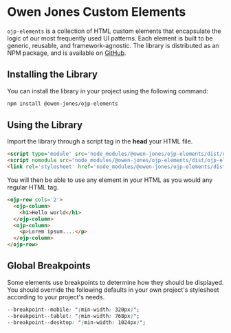 
<Meta title="Introduction" />

# Owen Jones Custom Elements

`ojp-elements` is a collection of HTML custom elements that encapsulate the logic of our most frequently used UI patterns. Each element is built to be generic, reusable, and framework-agnostic.
The library is distributed as an NPM package, and is available on [GitHub](https://github.com/owen-jones/ojp-elements).

## Installing the Library

You can install the library in your project using the following command:

```bash
npm install @owen-jones/ojp-elements
```

## Using the Library

Import the library through a script tag in the **head** your HTML file.

```html
<script type='module' src='node_modules/@owen-jones/ojp-elements/dist/ojp-elements/ojp-elements.esm.js'></script>
<script nomodule src="node_modules/@owen-jones/ojp-elements/dist/ojp-elements/ojp-elements.js"></script>
<link rel='stylesheet' href='node_modules/@owen-jones/ojp-elements/dist/ojp-elements/ojp-elements.css'/>
```

You will then be able to use any element in your HTML as you would any regular HTML tag.

```html
<ojp-row cols='2'>
  <ojp-column>
    <h1>Hello world</h1>
  </ojp-column>
  <ojp-column>
    <p>Lorem ipsum....</p>
  </ojp-column>
</ojp-row>
```

## Global Breakpoints

Some elements use breakpoints to determine how they should be displayed. You should override the following
defaults in your own project's stylesheet according to your project's needs.

```css
--breakpoint--mobile: "(min-width: 320px)";
--breakpoint--tablet: "(min-width: 768px)";
--breakpoint--desktop: "(min-width: 1024px)";
```
